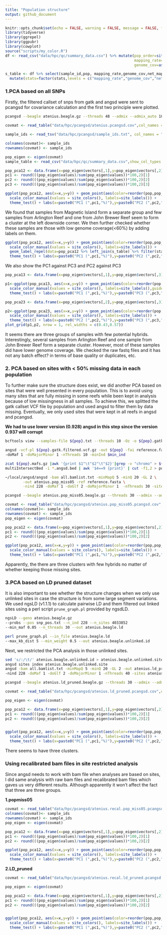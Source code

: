 ```yaml
---
title: "Population structure"
output: github_document
---
```


```r
knitr::opts_chunk$set(echo = FALSE, warning = FALSE, message = FALSE, fig.retina = 2)
library(tidyverse)
library(ggrepel)
library(ggpubr)
library(cowplot)
source("scripts/my_color.R")
df <- read_csv("data/hpc/qc/summary_data.csv") %>% mutate(pop_order=site_order()[pop],
                                                          mapping_rate=as.numeric(sub("%", "", mapping_rate)),
                                                          genome_cov=as.numeric(sub("%", "", genome_cov)))

s_table <- df %>% select(sample_id,pop, mapping_rate,genome_cov,net_mapping_depth,pop_order) %>% pivot_longer(-c(sample_id,pop,pop_order),names_to = "stats") %>%
  mutate(stats=factor(stats,levels = c("mapping_rate","genome_cov","net_mapping_depth")))
```

### 1.PCA based on all SNPs

Firstly, the filtered callset of snps from gatk and angsd were sent to pcangsd for covariance calculation and the first two principle were plotted.

```bash
pcangsd --beagle atenius.beagle.gz --threads 48 --admix --admix_auto 10000 --out atenius.pcangsd
```


```r
covmat <- read_table("data/hpc/pcangsd/atenius.pcangsd.cov",col_names = F) %>% as.matrix()

sample_ids <- read_tsv("data/hpc/pcangsd/sample_ids.txt", col_names = "sample_id",show_col_types = FALSE) %>% pull(sample_id)

colnames(covmat)<- sample_ids
rownames(covmat) <- sample_ids

pop_eigen <- eigen(covmat)
sample_table <- read_csv("data/hpc/qc/summary_data.csv",show_col_types = FALSE) %>% select(sample_id,pop,location,reef)

pop_pca12 <- data.frame(x=pop_eigen$vectors[,1],y=pop_eigen$vectors[,2],sample_id = sample_ids) %>% left_join(sample_table) %>% mutate(pop_order=site_order()[pop])
pc1 <- round(((pop_eigen$values)/sum(pop_eigen$values))*100,2)[1]
pc2 <- round(((pop_eigen$values)/sum(pop_eigen$values))*100,2)[2]
pc3 <- round(((pop_eigen$values)/sum(pop_eigen$values))*100,2)[3]

ggplot(pop_pca12, aes(x=x,y=y)) + geom_point(aes(color=reorder(pop,pop_order),shape=reef),size=2)+
  scale_color_manual(values = site_colors(), labels=site_labels()) + 
  theme_test() + labs(x=paste0("PC1 (",pc1,"%)"),y=paste0("PC2 (",pc2,"%)"), shape="Location", color="Reef")

```

We found that samples from Magnetic Island form a separate group and few samples from Arlington Reef and one from John Brewer Reef seem to form a cluster at the left downside corner. We then further checked whether these samples are those with low genome coverage(<60%) by adding labels on them.

```r
ggplot(pop_pca12, aes(x=x,y=y)) + geom_point(aes(color=reorder(pop,pop_order),shape=reef),size=2)+
  scale_color_manual(values = site_colors(), labels=site_labels()) + 
  geom_label_repel(data=pop_pca12 %>% left_join(s_table) %>% filter(stats=="genome_cov" & value<60)%>% mutate(sample_id=str_remove(sample_id,"_S[\\d]+")),aes(x=x,y=y,label=sample_id),max.overlaps = 20, size=2)+
  theme_test() + labs(x=paste0("PC1 (",pc1,"%)"),y=paste0("PC2 (",pc2,"%)"), shape="Location", color="Reef")
```

We also show the PC1 against PC3 and PC2 against PC3

```r
pop_pca13 <- data.frame(x=pop_eigen$vectors[,1],y=pop_eigen$vectors[,3],sample_id = sample_ids) %>% left_join(sample_table) %>% mutate(pop_order=site_order()[pop])

p1<-ggplot(pop_pca13, aes(x=x,y=y)) + geom_point(aes(color=reorder(pop,pop_order),shape=reef),size=2,show.legend = F)+
  scale_color_manual(values = site_colors(), labels=site_labels(),guide="none") + 
  theme_test() + labs(x=paste0("PC1 (",pc1,"%)"),y=paste0("PC3 (",pc3,"%)"), shape="Location", color="Reef")

pop_pca23 <- data.frame(x=pop_eigen$vectors[,2],y=pop_eigen$vectors[,3],sample_id = sample_ids) %>% left_join(sample_table) %>% mutate(pop_order=site_order()[pop])

p2<-ggplot(pop_pca23, aes(x=x,y=y)) + geom_point(aes(color=reorder(pop,pop_order),shape=reef),size=2)+
  scale_color_manual(values = site_colors(), labels=site_labels()) + 
  theme_test() + labs(x=paste0("PC2 (",pc2,"%)"),y=paste0("PC3 (",pc3,"%)"), shape="Location", color="Reef")
plot_grid(p1,p2, nrow = 1, rel_widths = c(0.43,0.57))
```
It seems there are three groups of samples with few potential hybrids. Interestingly, several samples from Arlington Reef and one sample from John Brewer Reef form a separate cluster. However, most of these samples did have lower genome coverage. We checked the raw fastq files and it has not any batch effect? in terms of base quality or duplicates, etc. 

### 2. PCA based on sites with < 50% missing data in each population

To further make sure the structure does exist, we did another PCA based on sites that were well presented in every population. This is to avoid using many sites that are fully missing in some reefs while been kept in analysis because of low missingness in all samples. To achieve this, we splitted the gatk callset VCF file by population and used angsd to filter them by data missing. Eventually, we only used sites that were kept in all reefs in angsd and pcangsd. 

**We had to use lower version (0.928) angsd in this step since the version 0.937 will corrupt**

```bash
bcftools view --samples-file ${pop}.txt --threads 10 -Oz -o ${pop}.gatk.filtered.vcf.gz atenius.gatk.filtered.vcf.gz

angsd -vcf-pl ${pop}.gatk.filtered.vcf.gz -out ${pop} -fai reference.fasta.fai -nind $n_ind \
-doMaf 1 -doMajorMinor 1 -nThreads 10 -minInd $min_ind

zcat ${pop}.mafs.gz |awk '{print $1"\t"$2"\t"$2}'|grep -v "chromo" > ${data_dir}/${pop}.angsd.bed
multiIntersectBed -i *.angsd.bed | awk '$4==9 {print}' | cut -f1,2 > pop_miss05.site.txt

~/local/angsd/angsd -bam all.bamlist.txt -minMapQ 5 -minQ 20 -GL 2 \
        -out atenius.pop_miss05 -ref reference.fasta \
        -nind 228 -doMaf 1 -doGlf 2 -doMajorMinor 1  -nThreads 30 -sites pop_miss05.site.txt

pcangsd --beagle atenius.pop_miss05.beagle.gz --threads 30 --admix --admix_auto 10000 --out atenius.pop_miss05.pcangsd
```

```r
covmat <- read_table("data/hpc/pcangsd/atenius.pop_miss05.pcangsd.cov",col_names = F) %>% as.matrix()
colnames(covmat)<- sample_ids
rownames(covmat) <- sample_ids
pop_eigen <- eigen(covmat)

pop_pca12 <- data.frame(x=pop_eigen$vectors[,1],y=pop_eigen$vectors[,2],sample_id = sample_ids) %>% left_join(sample_table) %>% mutate(pop_order=site_order()[pop])
pc1 <- round(((pop_eigen$values)/sum(pop_eigen$values))*100,2)[1]
pc2 <- round(((pop_eigen$values)/sum(pop_eigen$values))*100,2)[2]

ggplot(pop_pca12, aes(x=x,y=y)) + geom_point(aes(color=reorder(pop,pop_order),shape=reef),size=2)+
  scale_color_manual(values = site_colors(), labels=site_labels()) + 
  theme_test() + labs(x=paste0("PC1 (",pc1,"%)"),y=paste0("PC2 (",pc2,"%)"), shape="Location", color="Reef")
```

Apparently, the there are three clusters with few hybrids no matter of whether keeping those missing sites.

### 3.PCA based on LD pruned dataset

It is also important to see whether the structure changes when we only use unlinked sites in case the structure is from some large segment variations. We used ngsLD (v1.1.1) to calculate pairwise LD and them filtered out linked sites using a perl script `prune_graph.pl` provided by ngsdLD. 

```bash
ngsLD --geno atenius.beagle.gz 
--probs --pos snp_pos.txt --n_ind 228 --n_sites 4033852 
--min_maf 0.05 --n_threads 30 --out atenius.beagle.ld

perl prune_graph.pl --in_file atenius.beagle.ld 
--max_kb_dist 5 --min_weight 0.5 --out atenius.beagle.unlinked.id
```

Next, we restricted the PCA analysis in those unlinked sites.

```bash
sed 's/:/\t/' atenius.beagle.unlinked.id > atenius.beagle.unlinked.site
angsd sites index atenius.beagle.unlinked.site
angsd -bam all.bamlist.txt -minMapQ 5 -minQ 20 -GL 2 -out atenius.ld_pruned -ref reference.fasta \
-nind 228 -doMaf 1 -doGlf 2 -doMajorMinor 1 -nThreads 40 -sites atenius.beagle.unlinked.site

pcangsd --beagle atenius.ld_pruned.beagle.gz --threads 30 --admix --admix_auto 10000 --out atenius.ld_pruned.pcangsd
```

```r
covmat <- read_table("data/hpc/pcangsd/atenius.ld_pruned.pcangsd.cov",col_names = F) %>% as.matrix()

pop_eigen <- eigen(covmat)

pop_pca12 <- data.frame(x=pop_eigen$vectors[,1],y=pop_eigen$vectors[,2],sample_id = sample_ids) %>% left_join(sample_table) %>% mutate(pop_order=site_order()[pop])
pc1 <- round(((pop_eigen$values)/sum(pop_eigen$values))*100,2)[1]
pc2 <- round(((pop_eigen$values)/sum(pop_eigen$values))*100,2)[2]


ggplot(pop_pca12, aes(x=x,y=y)) + geom_point(aes(color=reorder(pop,pop_order),shape=reef),size=2)+
  scale_color_manual(values = site_colors(), labels=site_labels()) + 
  theme_test() + labs(x=paste0("PC1 (",pc1,"%)"),y=paste0("PC2 (",pc2,"%)"), shape="Location", color="Reef")
```

There seems to have three clusters.


### Using recalibrated bam files in site restricted analysis

Since angsd needs to work with bam file when analyses are based on sites, I did same analysis with raw bam files and recalibrated bam files which gaves us very different results. Although apparently it won't affect the fact that three are three groups.

**1.popmiss05**

```r
covmat <- read_table("data/hpc/pcangsd/atenius.recal.pop_miss05.pcangsd.cov",col_names = F) %>% as.matrix()
colnames(covmat)<- sample_ids
rownames(covmat) <- sample_ids
pop_eigen <- eigen(covmat)

pop_pca12 <- data.frame(x=pop_eigen$vectors[,1],y=pop_eigen$vectors[,2],sample_id = sample_ids) %>% left_join(sample_table) %>% mutate(pop_order=site_order()[pop])
pc1 <- round(((pop_eigen$values)/sum(pop_eigen$values))*100,2)[1]
pc2 <- round(((pop_eigen$values)/sum(pop_eigen$values))*100,2)[2]

ggplot(pop_pca12, aes(x=x,y=y)) + geom_point(aes(color=reorder(pop,pop_order),shape=reef),size=2)+
  scale_color_manual(values = site_colors(), labels=site_labels()) + 
  theme_test() + labs(x=paste0("PC1 (",pc1,"%)"),y=paste0("PC2 (",pc2,"%)"), shape="Location", color="Reef")

```

**2.LD_pruned**

```r
covmat <- read_table("data/hpc/pcangsd/atenius.recal.ld_pruned.pcangsd.cov",col_names = F) %>% as.matrix()

pop_eigen <- eigen(covmat)

pop_pca12 <- data.frame(x=pop_eigen$vectors[,1],y=pop_eigen$vectors[,2],sample_id = sample_ids) %>% left_join(sample_table) %>% mutate(pop_order=site_order()[pop])
pc1 <- round(((pop_eigen$values)/sum(pop_eigen$values))*100,2)[1]
pc2 <- round(((pop_eigen$values)/sum(pop_eigen$values))*100,2)[2]


ggplot(pop_pca12, aes(x=x,y=y)) + geom_point(aes(color=reorder(pop,pop_order),shape=reef),size=2)+
  scale_color_manual(values = site_colors(), labels=site_labels()) + 
  theme_test() + labs(x=paste0("PC1 (",pc1,"%)"),y=paste0("PC2 (",pc2,"%)"), shape="Location", color="Reef")
```
